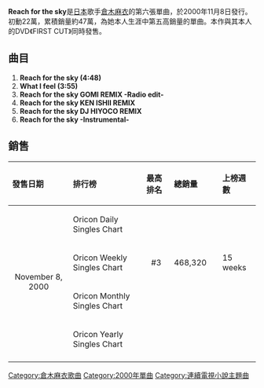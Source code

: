 {{unreferenced|time=2011-06-07T11:15:17+00:00}}
{{Single infobox
| Name = Reach for the sky
| Artist = [[倉木麻衣|倉木麻衣]]
| Cover = Reach_for_the_sky.jpg
| from Album = [[Perfect_Crime|Perfect Crime]]
| B-side = What I feel
| Released = 2000年11月8日
| Format = CD, [[Maxi_Single|Maxi Single]]
| Genre = [[J-Pop|J-Pop]]
| Length = 30分39秒
| Label = [[GIZA_studio|GIZA studio]]
| Writer         = [[倉木麻衣|倉木麻衣]]<br />[[大野愛果|大野愛果]]<br />[[Jeffrey_Qwest|Jeffrey Qwest]]<br />[[Paisley|Paisley]]<br />[[M.Lee|M.Lee]]
| Producer       = [[KANONJI|KANONJI]]
| Chart position = * 週間最高順位3位（[[oricon|oricon]]）
* 2000年11月度月間順位5位（oricon）
| Last single    = [[Simply_Wonderful|Simply Wonderful]]<br />（2000年）
| This single    = '''Reach for the sky'''<br />（2000年）
| Next single    = [[冰冷的海／Start_in_my_life|冰冷的海／Start in my life]]<br />（2001年）
}}

'''Reach for the sky'''是[[日本|日本]]歌手[[倉木麻衣|倉木麻衣]]的第六張單曲，於2000年11月8日發行。初動22萬，累積銷量約47萬，為她本人生涯中第五高銷量的單曲。本作與其本人的DVD《FIRST CUT》同時發售。

== 曲目 ==
#'''Reach for the sky (4:48) '''
#'''What I feel (3:55)  ''' 
#'''Reach for the sky GOMI REMIX -Radio edit- '''
#'''Reach for the sky KEN ISHII REMIX '''
#'''Reach for the sky DJ HIYOCO REMIX '''
#'''Reach for the sky -Instrumental-'''

== 銷售 ==

{| class="wikitable" width="600px"
|- bgcolor="#CCCCCC"
!align="left"|發售日期
!align="left"|排行榜
!align="left"|最高排名
!align="left"|總銷量
!align="left"|上榜週數
|-
|align="center" rowspan="4"|November 8, 2000
|align="left"|Oricon Daily Singles Chart
|align="center"|
|align="left"|
|align="left"|
|-
|align="left"|Oricon Weekly Singles Chart
|align="center"|#3
|align="left"| 468,320　
|align="left"| 15 weeks
|-
|align="left"|Oricon Monthly Singles Chart
|align="center"|
|align="left"|
|align="left"|
|-
|align="left"|Oricon Yearly Singles Chart
|align="center"| 
|align="left"|
|align="left"|
|-
|}

{{Kuraki Mai}}

[[Category:倉木麻衣歌曲|Category:倉木麻衣歌曲]]
[[Category:2000年單曲|Category:2000年單曲]]
[[Category:連續電視小說主題曲|Category:連續電視小說主題曲]]